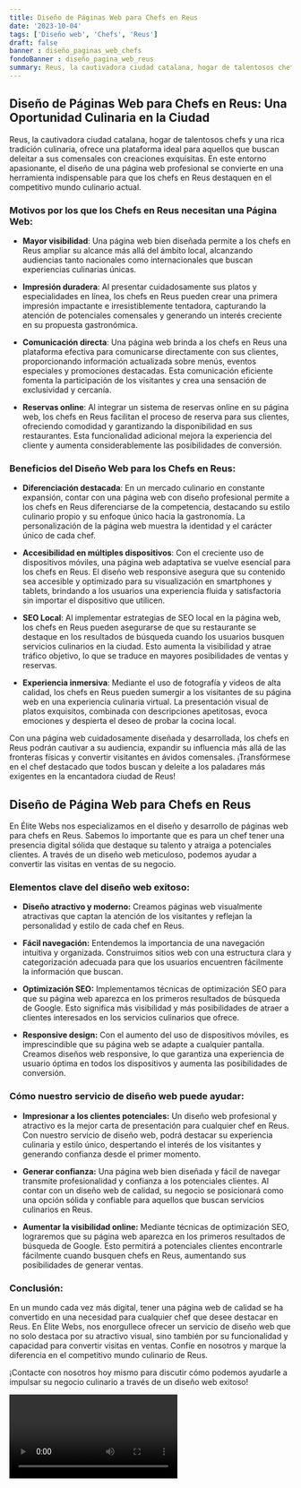 ```yaml
---
title: Diseño de Páginas Web para Chefs en Reus
date: '2023-10-04'
tags: ['Diseño web', 'Chefs', 'Reus']
draft: false
banner : diseño_paginas_web_chefs
fondoBanner : diseño_pagina_web_reus
summary: Reus, la cautivadora ciudad catalana, hogar de talentosos chefs y una rica tradición culinaria, ofrece una plataforma ideal para aquellos que buscan deleitar a sus comensales con creaciones exquisitas. En este entorno apasionante, el diseño de una página web profesional se convierte en una herramienta indispensable para que los chefs en Reus destaquen en el competitivo mundo culinario actual.
---
```


## Diseño de Páginas Web para Chefs en Reus: Una Oportunidad Culinaria en la Ciudad

Reus, la cautivadora ciudad catalana, hogar de talentosos chefs y una rica tradición culinaria, ofrece una plataforma ideal para aquellos que buscan deleitar a sus comensales con creaciones exquisitas. En este entorno apasionante, el diseño de una página web profesional se convierte en una herramienta indispensable para que los chefs en Reus destaquen en el competitivo mundo culinario actual.

### Motivos por los que los Chefs en Reus necesitan una Página Web:

- **Mayor visibilidad**: Una página web bien diseñada permite a los chefs en Reus ampliar su alcance más allá del ámbito local, alcanzando audiencias tanto nacionales como internacionales que buscan experiencias culinarias únicas.

- **Impresión duradera**: Al presentar cuidadosamente sus platos y especialidades en línea, los chefs en Reus pueden crear una primera impresión impactante e irresistiblemente tentadora, capturando la atención de potenciales comensales y generando un interés creciente en su propuesta gastronómica.

- **Comunicación directa**: Una página web brinda a los chefs en Reus una plataforma efectiva para comunicarse directamente con sus clientes, proporcionando información actualizada sobre menús, eventos especiales y promociones destacadas. Esta comunicación eficiente fomenta la participación de los visitantes y crea una sensación de exclusividad y cercanía.

- **Reservas online**: Al integrar un sistema de reservas online en su página web, los chefs en Reus facilitan el proceso de reserva para sus clientes, ofreciendo comodidad y garantizando la disponibilidad en sus restaurantes. Esta funcionalidad adicional mejora la experiencia del cliente y aumenta considerablemente las posibilidades de conversión.

### Beneficios del Diseño Web para los Chefs en Reus:

- **Diferenciación destacada**: En un mercado culinario en constante expansión, contar con una página web con diseño profesional permite a los chefs en Reus diferenciarse de la competencia, destacando su estilo culinario propio y su enfoque único hacia la gastronomía. La personalización de la página web muestra la identidad y el carácter único de cada chef.

- **Accesibilidad en múltiples dispositivos**: Con el creciente uso de dispositivos móviles, una página web adaptativa se vuelve esencial para los chefs en Reus. El diseño web responsive asegura que su contenido sea accesible y optimizado para su visualización en smartphones y tablets, brindando a los usuarios una experiencia fluida y satisfactoria sin importar el dispositivo que utilicen.

- **SEO Local**: Al implementar estrategias de SEO local en la página web, los chefs en Reus pueden asegurarse de que su restaurante se destaque en los resultados de búsqueda cuando los usuarios busquen servicios culinarios en la ciudad. Esto aumenta la visibilidad y atrae tráfico objetivo, lo que se traduce en mayores posibilidades de ventas y reservas.

- **Experiencia inmersiva**: Mediante el uso de fotografía y videos de alta calidad, los chefs en Reus pueden sumergir a los visitantes de su página web en una experiencia culinaria virtual. La presentación visual de platos exquisitos, combinada con descripciones apetitosas, evoca emociones y despierta el deseo de probar la cocina local.

Con una página web cuidadosamente diseñada y desarrollada, los chefs en Reus podrán cautivar a su audiencia, expandir su influencia más allá de las fronteras físicas y convertir visitantes en ávidos comensales. ¡Transfórmese en el chef destacado que todos buscan y deleite a los paladares más exigentes en la encantadora ciudad de Reus!

<GifSeo />

<Cta />

## Diseño de Página Web para Chefs en Reus

En Élite Webs nos especializamos en el diseño y desarrollo de páginas web para chefs en Reus. Sabemos lo importante que es para un chef tener una presencia digital sólida que destaque su talento y atraiga a potenciales clientes. A través de un diseño web meticuloso, podemos ayudar a convertir las visitas en ventas de su negocio.

### Elementos clave del diseño web exitoso:

- **Diseño atractivo y moderno:** Creamos páginas web visualmente atractivas que captan la atención de los visitantes y reflejan la personalidad y estilo de cada chef en Reus.

- **Fácil navegación:** Entendemos la importancia de una navegación intuitiva y organizada. Construimos sitios web con una estructura clara y categorización adecuada para que los usuarios encuentren fácilmente la información que buscan.

- **Optimización SEO:** Implementamos técnicas de optimización SEO para que su página web aparezca en los primeros resultados de búsqueda de Google. Esto significa más visibilidad y más posibilidades de atraer a clientes interesados en los servicios culinarios que ofrece.

- **Responsive design:** Con el aumento del uso de dispositivos móviles, es imprescindible que su página web se adapte a cualquier pantalla. Creamos diseños web responsive, lo que garantiza una experiencia de usuario óptima en todos los dispositivos y aumenta las posibilidades de conversión.

### Cómo nuestro servicio de diseño web puede ayudar:

- **Impresionar a los clientes potenciales:** Un diseño web profesional y atractivo es la mejor carta de presentación para cualquier chef en Reus. Con nuestro servicio de diseño web, podrá destacar su experiencia culinaria y estilo único, despertando el interés de los visitantes y generando confianza desde el primer momento.

- **Generar confianza:** Una página web bien diseñada y fácil de navegar transmite profesionalidad y confianza a los potenciales clientes. Al contar con un diseño web de calidad, su negocio se posicionará como una opción sólida y confiable para aquellos que buscan servicios culinarios en Reus.

- **Aumentar la visibilidad online:** Mediante técnicas de optimización SEO, lograremos que su página web aparezca en los primeros resultados de búsqueda de Google. Esto permitirá a potenciales clientes encontrarle fácilmente cuando busquen chefs en Reus, aumentando sus posibilidades de generar ventas.

### Conclusión:

En un mundo cada vez más digital, tener una página web de calidad se ha convertido en una necesidad para cualquier chef que desee destacar en Reus. En Élite Webs, nos enorgullece ofrecer un servicio de diseño web que no solo destaca por su atractivo visual, sino también por su funcionalidad y capacidad para convertir visitas en ventas. Confíe en nosotros y marque la diferencia en el competitivo mundo culinario de Reus.

¡Contacte con nosotros hoy mismo para discutir cómo podemos ayudarle a impulsar su negocio culinario a través de un diseño web exitoso!

<Video />

<CtaBot job='Chefs' city='Reus'/>

<Gmaps query='Reus+españa+maps' />